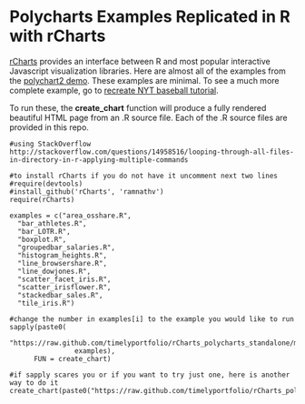 # Polycharts Examples Replicated in R with rCharts

[rCharts](http://ramnathv.github.io/rCharts) provides an interface between R and most popular interactive Javascript visualization libraries.  Here are almost all of the examples from the [polychart2 demo](http://polychartjs.com/demo).  These examples are minimal.  To see a much more complete example, go to [recreate NYT baseball tutorial](http://ramnathv.github.io/rChartsNYT).

To run these, the **create_chart** function will produce a fully rendered beautiful HTML page from an .R source file.  Each of the .R source files are provided in this repo.  

```
#using StackOverflow http://stackoverflow.com/questions/14958516/looping-through-all-files-in-directory-in-r-applying-multiple-commands

#to install rCharts if you do not have it uncomment next two lines
#require(devtools)
#install_github('rCharts', 'ramnathv')
require(rCharts)

examples = c("area_osshare.R",      
  "bar_athletes.R",       
  "bar_LOTR.R",           
  "boxplot.R",            
  "groupedbar_salaries.R",
  "histogram_heights.R",  
  "line_browsershare.R",  
  "line_dowjones.R",      
  "scatter_facet_iris.R", 
  "scatter_irisflower.R", 
  "stackedbar_sales.R",   
  "tile_iris.R")          

#change the number in examples[i] to the example you would like to run
sapply(paste0(
               "https://raw.github.com/timelyportfolio/rCharts_polycharts_standalone/master/",
                examples),
      FUN = create_chart)
      
#if sapply scares you or if you want to try just one, here is another way to do it
create_chart(paste0("https://raw.github.com/timelyportfolio/rCharts_polycharts_standalone/master/",examples[1]))

```